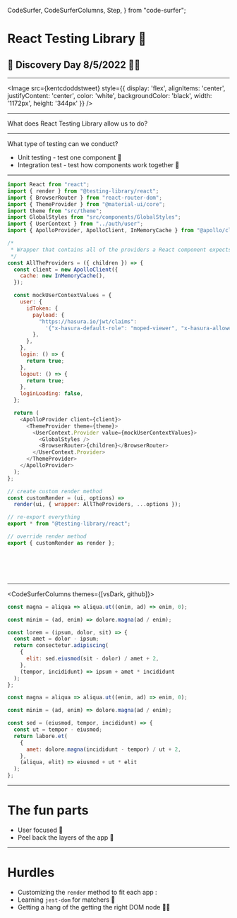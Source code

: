   CodeSurfer,
  CodeSurferColumns,
  Step,
} from "code-surfer";



# React Testing Library 🐙

## 🚀 Discovery Day 8/5/2022 👩‍🚀

---

<Image src={kentcdoddstweet} style={{
    display: 'flex',
    alignItems: 'center',
    justifyContent: 'center',
    color: 'white',
    backgroundColor: 'black',
    width: '1172px',
    height: '344px'
  }} />

---

What does React Testing Library allow us to do?



---

What type of testing can we conduct?

- Unit testing - test one component 🧱
- Integration test - test how components work together 🤝

---

<CodeSurfer>

```js title="Create a custom render method" subtitle="and this a subtitle"
import React from "react";
import { render } from "@testing-library/react";
import { BrowserRouter } from "react-router-dom";
import { ThemeProvider } from "@material-ui/core";
import theme from "src/theme";
import GlobalStyles from "src/components/GlobalStyles";
import { UserContext } from "../auth/user";
import { ApolloProvider, ApolloClient, InMemoryCache } from "@apollo/client";

/*
 * Wrapper that contains all of the providers a React component expects to find in this app
 */
const AllTheProviders = ({ children }) => {
  const client = new ApolloClient({
    cache: new InMemoryCache(),
  });

  const mockUserContextValues = {
    user: {
      idToken: {
        payload: {
          "https://hasura.io/jwt/claims":
            '{"x-hasura-default-role": "moped-viewer", "x-hasura-allowed-roles": ["moped-admin"]}',
        },
      },
    },
    login: () => {
      return true;
    },
    logout: () => {
      return true;
    },
    loginLoading: false,
  };

  return (
    <ApolloProvider client={client}>
      <ThemeProvider theme={theme}>
        <UserContext.Provider value={mockUserContextValues}>
          <GlobalStyles />
          <BrowserRouter>{children}</BrowserRouter>
        </UserContext.Provider>
      </ThemeProvider>
    </ApolloProvider>
  );
};

// create custom render method
const customRender = (ui, options) =>
  render(ui, { wrapper: AllTheProviders, ...options });

// re-export everything
export * from "@testing-library/react";

// override render method
export { customRender as render };

```

```diff 37,44

```

```diff 14:16

```

```diff 38,43

```

```diff 39,42

```

```diff 18:34

```

</CodeSurfer>

---

<CodeSurferColumns themes={[vsDark, github]}>

<Step>

```js
const magna = aliqua => aliqua.ut((enim, ad) => enim, 0);
```

```js
const minim = (ad, enim) => dolore.magna(ad / enim);
```

</Step>

<Step>

```js
const lorem = (ipsum, dolor, sit) => {
  const amet = dolor - ipsum;
  return consectetur.adipiscing(
    {
      elit: sed.eiusmod(sit - dolor) / amet + 2,
    },
    (tempor, incididunt) => ipsum + amet * incididunt
  );
};

const magna = aliqua => aliqua.ut((enim, ad) => enim, 0);
```

```js
const minim = (ad, enim) => dolore.magna(ad / enim);

const sed = (eiusmod, tempor, incididunt) => {
  const ut = tempor - eiusmod;
  return labore.et(
    {
      amet: dolore.magna(incididunt - tempor) / ut + 2,
    },
    (aliqua, elit) => eiusmod + ut * elit
  );
};
```

</Step>

</CodeSurferColumns>

---

# The fun parts

- User focused 💙
- Peel back the layers of the app 🧅


---

# Hurdles

- Customizing the `render` method to fit each app :
- Learning `jest-dom` for matchers 🧩
- Getting a hang of the getting the right DOM node 🏄‍♂️